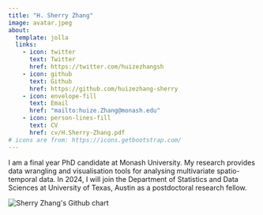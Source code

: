 ```yaml
---
title: "H. Sherry Zhang"
image: avatar.jpeg
about: 
  template: jolla
  links: 
    - icon: twitter
      text: Twitter
      href: https://twitter.com/huizezhangsh
    - icon: github
      text: Github
      href: https://github.com/huizezhang-sherry
    - icon: envelope-fill
      text: Email
      href: "mailto:huize.Zhang@monash.edu"
    - icon: person-lines-fill
      text: CV
      href: cv/H.Sherry-Zhang.pdf
# icons are from: https://icons.getbootstrap.com/
---
```


I am a final year PhD candidate at Monash University. My research provides data wrangling and visualisation tools for analysing multivariate spatio-temporal data. In 2024, I will join the Department of Statistics and Data Sciences at University of Texas, Austin as a postdoctoral research fellow.

<!--# supervised by Di Cook, Patricia Menéndez, Ursula Laa, and Nicolas Langrené.  -->

<!-- One of my projects, [ferrn](https://github.com/huizezhang-sherry/ferrn), focuses on creating diagnostic plots to understand the optimisers in projection pursuit, a multivariate dimension reduction method. I have also been working on a spatio-temporal data class, [cubble](https://github.com/huizezhang-sherry/cubble) (cubical-tibble), to help with data wrangling and making glyph maps. -->

<img src="https://ghchart.rshah.org/huizezhang-sherry" alt="Sherry Zhang&apos;s Github chart"/>
